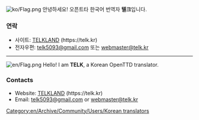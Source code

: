 {{en/Archive/Community/Users/Infobox User| fontcolor     = black
| width         = auto
| tablecolor    = lightblue
| color         = skyblue
| status        = 
| country       = Seoul, Korea
| website       = [https://telk.kr telk.kr]
| email         = [mailto:telk5093@gmail.com telk5093@gmail.com]
| Facebook      = telk5093
| userboxes     =  
}}

[[File:ko/Flag.png]] 안녕하세요! 오픈트타 한국어 번역자 '''텔크'''입니다.
===연락===
* 사이트: [http://telk.kr TELKLAND] (https://telk.kr)
* 전자우편: [mailto:telk5093@gmail.com telk5093@gmail.com] 또는 [mailto:webmaster@telk.kr webmaster@telk.kr]


----


[[File:en/Flag.png]] Hello! I am '''TELK''', a Korean OpenTTD translator.
=== Contacts ===
* Website: [https://telk.kr TELKLAND] (https://telk.kr)
* Email: [mailto:telk5093@gmail.com telk5093@gmail.com] or [mailto:webmaster@telk.kr webmaster@telk.kr]

[[Category:en/Archive/Community/Users/Korean translators]]